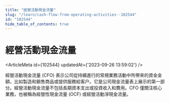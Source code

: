 ```yaml
---
title: "經營活動現金流量"
slug: "/learn/cash-flow-from-operating-activities--102544"
id: "102544"
hide_table_of_contents: true
---
```



# 經營活動現金流量

<ArticleMeta id={102544} updatedAt={'2023-09-26 13:59:02'} />
<div className='border-solid border-b border-t-0 my-4 border-[var(--ifm-color-gray-300)]' />

經營活動現金流量 (CFO) 表示公司從持續進行的常規業務活動中所帶來的資金金額，比如製造和銷售商品或提供服務給客户。它是公司現金流量表上展示的第一部分。經營活動現金流量不包括長期資本支出或投資收入和費用。CFO 僅關注核心業務，也被稱為經營性現金流量 (OCF) 或經營活動淨現金流量。
